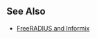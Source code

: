 ==See Also==
* [http://web.pip.com.au/brads-howtos/freeradius-informix.html FreeRADIUS and Informix]